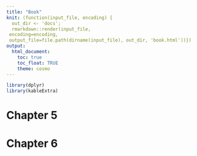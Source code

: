 ```yaml
---
title: "Book"
knit: (function(input_file, encoding) {
  out_dir <- 'docs';
  rmarkdown::render(input_file,
 encoding=encoding,
 output_file=file.path(dirname(input_file), out_dir, 'book.html'))})
output:
  html_document:
    toc: true
    toc_float: TRUE
    theme: cosmo
---
```


```r
library(dplyr)
library(kableExtra)
```

# Chapter 5 

# Chapter 6